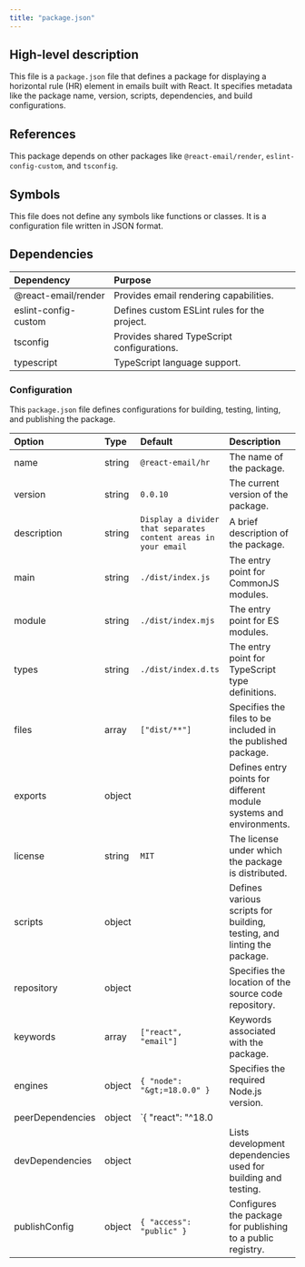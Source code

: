 ```yaml
---
title: "package.json"
---
```


## High-level description
This file is a `package.json` file that defines a package for displaying a horizontal rule (HR) element in emails built with React. It specifies metadata like the package name, version, scripts, dependencies, and build configurations.

## References
This package depends on other packages like `@react-email/render`, `eslint-config-custom`, and `tsconfig`.

## Symbols
This file does not define any symbols like functions or classes. It is a configuration file written in JSON format.

## Dependencies
| Dependency | Purpose |
|:-----------|:--------|
| @react-email/render | Provides email rendering capabilities. |
| eslint-config-custom | Defines custom ESLint rules for the project. |
| tsconfig | Provides shared TypeScript configurations. |
| typescript | TypeScript language support. |

### Configuration
This `package.json` file defines configurations for building, testing, linting, and publishing the package.

| Option | Type | Default | Description |
|:-------|:-----|:--------|:------------|
| name | string | `@react-email/hr` | The name of the package. |
| version | string | `0.0.10` | The current version of the package. |
| description | string | `Display a divider that separates content areas in your email` | A brief description of the package. |
| main | string | `./dist/index.js` | The entry point for CommonJS modules. |
| module | string | `./dist/index.mjs` | The entry point for ES modules. |
| types | string | `./dist/index.d.ts` | The entry point for TypeScript type definitions. |
| files | array | `["dist/**"]` | Specifies the files to be included in the published package. |
| exports | object |  | Defines entry points for different module systems and environments. |
| license | string | `MIT` | The license under which the package is distributed. |
| scripts | object |  | Defines various scripts for building, testing, and linting the package. |
| repository | object |  | Specifies the location of the source code repository. |
| keywords | array | `["react", "email"]` | Keywords associated with the package. |
| engines | object | `{ "node": "&gt;=18.0.0" }` | Specifies the required Node.js version. |
| peerDependencies | object | `{ "react": "^18.0 || ^19.0 || ^19.0.0-rc" }` | Declares compatible React versions as peer dependencies. |
| devDependencies | object |  | Lists development dependencies used for building and testing. |
| publishConfig | object | `{ "access": "public" }` | Configures the package for publishing to a public registry. |
